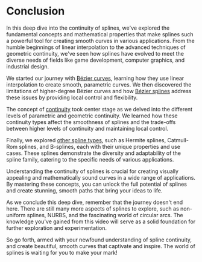 
# Conclusion

In this deep dive into the continuity of splines, we've explored the fundamental concepts and mathematical properties that make splines such a powerful tool for creating smooth curves in various applications. From the humble beginnings of linear interpolation to the advanced techniques of geometric continuity, we've seen how splines have evolved to meet the diverse needs of fields like game development, computer graphics, and industrial design.

We started our journey with [Bézier curves](/bezier-curves), learning how they use linear interpolation to create smooth, parametric curves. We then discovered the limitations of higher-degree Bézier curves and how [Bézier splines](/bezier-splines) address these issues by providing local control and flexibility.

The concept of [continuity](/continuity) took center stage as we delved into the different levels of parametric and geometric continuity. We learned how these continuity types affect the smoothness of splines and the trade-offs between higher levels of continuity and maintaining local control.

Finally, we explored [other spline types](/other-spline-types), such as Hermite splines, Catmull-Rom splines, and B-splines, each with their unique properties and use cases. These splines demonstrate the diversity and adaptability of the spline family, catering to the specific needs of various applications.

<Callout>
Understanding the continuity of splines is crucial for creating visually appealing and mathematically sound curves in a wide range of applications. By mastering these concepts, you can unlock the full potential of splines and create stunning, smooth paths that bring your ideas to life.
</Callout>

As we conclude this deep dive, remember that the journey doesn't end here. There are still many more aspects of splines to explore, such as non-uniform splines, NURBS, and the fascinating world of circular arcs. The knowledge you've gained from this video will serve as a solid foundation for further exploration and experimentation.

So go forth, armed with your newfound understanding of spline continuity, and create beautiful, smooth curves that captivate and inspire. The world of splines is waiting for you to make your mark!